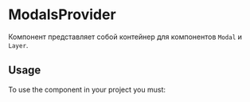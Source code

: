 
<Meta title="Components/ModalsProvider" component={ModalsProvider} />

# ModalsProvider

Компонент представляет собой контейнер для компонентов `Modal` и `Layer`.

## Usage

To use the component in your project you must:

<Source language="javascript" code="import { ModalProvider } from 'bigfish-wms--mozaic-react';" />
